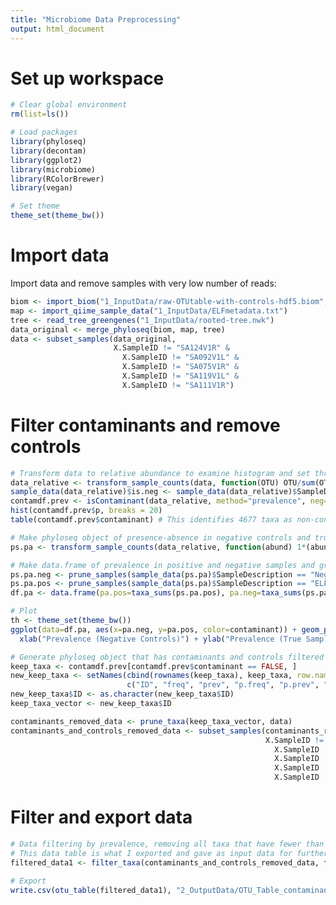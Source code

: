```yaml
---
title: "Microbiome Data Preprocessing"
output: html_document
---
```


# Set up workspace

```r
# Clear global environment
rm(list=ls())

# Load packages
library(phyloseq)
library(decontam)
library(ggplot2)
library(microbiome)
library(RColorBrewer)
library(vegan)

# Set theme
theme_set(theme_bw())
```

# Import data

Import data and remove samples with very low number of reads:
```r
biom <- import_biom("1_InputData/raw-OTUtable-with-controls-hdf5.biom", parseFunction = parse_taxonomy_greengenes) 
map <- import_qiime_sample_data("1_InputData/ELFmetadata.txt")
tree <- read_tree_greengenes("1_InputData/rooted-tree.nwk")
data_original <- merge_phyloseq(biom, map, tree)
data <- subset_samples(data_original, 
                       X.SampleID != "SA124V1R" & 
                         X.SampleID != "SA092V1L" & 
                         X.SampleID != "SA075V1R" & 
                         X.SampleID != "SA119V1L" & 
                         X.SampleID != "SA111V1R")
```

# Filter contaminants and remove controls

```r
# Transform data to relative abundance to examine histogram and set threshold.
data_relative <- transform_sample_counts(data, function(OTU) OTU/sum(OTU))
sample_data(data_relative)$is.neg <- sample_data(data_relative)$SampleDescription == "Negative Control"
contamdf.prev <- isContaminant(data_relative, method="prevalence", neg="is.neg", threshold = 0.3)
hist(contamdf.prev$p, breaks = 20)
table(contamdf.prev$contaminant) # This identifies 4677 taxa as non-contaminant and 669 taxa as contaminant

# Make phyloseq object of presence-absence in negative controls and true samples.
ps.pa <- transform_sample_counts(data_relative, function(abund) 1*(abund>0))

# Make data.frame of prevalence in positive and negative samples and graph the data.
ps.pa.neg <- prune_samples(sample_data(ps.pa)$SampleDescription == "Negative Control", ps.pa)
ps.pa.pos <- prune_samples(sample_data(ps.pa)$SampleDescription == "ELF", ps.pa)
df.pa <- data.frame(pa.pos=taxa_sums(ps.pa.pos), pa.neg=taxa_sums(ps.pa.neg), contaminant=contamdf.prev$contaminant)

# Plot
th <- theme_set(theme_bw())
ggplot(data=df.pa, aes(x=pa.neg, y=pa.pos, color=contaminant)) + geom_point() +
  xlab("Prevalence (Negative Controls)") + ylab("Prevalence (True Samples)")

# Generate phyloseq object that has contaminants and controls filtered out. 
keep_taxa <- contamdf.prev[contamdf.prev$contaminant == FALSE, ]
new_keep_taxa <- setNames(cbind(rownames(keep_taxa), keep_taxa, row.names = NULL), 
                          c("ID", "freq", "prev", "p.freq", "p.prev", "p", "contaminant"))
new_keep_taxa$ID <- as.character(new_keep_taxa$ID)
keep_taxa_vector <- new_keep_taxa$ID

contaminants_removed_data <- prune_taxa(keep_taxa_vector, data)
contaminants_and_controls_removed_data <- subset_samples(contaminants_removed_data, 
                                                         X.SampleID != "PCRNegativeA" & 
                                                           X.SampleID != "PseudomonasPositive" & 
                                                           X.SampleID != "KITNEG01" & 
                                                           X.SampleID != "KITNEG02" & 
                                                           X.SampleID != "ELFNEG01" & X.SampleID != "ELFNEG02")
```

# Filter and export data
```r
# Data filtering by prevalence, removing all taxa that have fewer than 5 reads total. 
# This data table is what I exported and gave as input data for further analyses to Andrew Hinton. 
filtered_data1 <- filter_taxa(contaminants_and_controls_removed_data, function (x) {sum(x > 0) > 4}, prune=TRUE)

# Export
write.csv(otu_table(filtered_data1), "2_OutputData/OTU_Table_contaminantsFilteredOut.csv")
```



